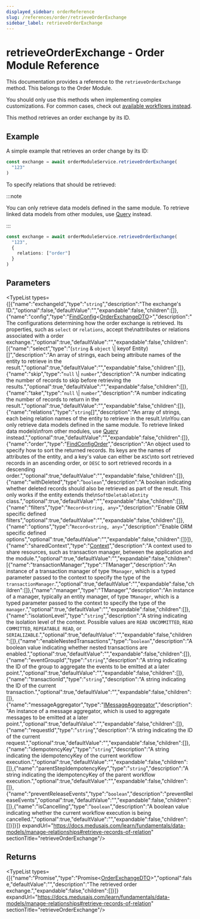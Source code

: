 ```yaml
---
displayed_sidebar: orderReference
slug: /references/order/retrieveOrderExchange
sidebar_label: retrieveOrderExchange
---
```



# retrieveOrderExchange - Order Module Reference

This documentation provides a reference to the `retrieveOrderExchange` method. This belongs to the Order Module.

<Note>

You should only use this methods when implementing complex customizations. For common cases, check out [available workflows instead](/medusa-workflows-reference).

</Note>

This method retrieves an order exchange by its ID.

## Example

A simple example that retrieves an order change by its ID:

```ts
const exchange = await orderModuleService.retrieveOrderExchange(
  "123"
)
```

To specify relations that should be retrieved:

:::note

You can only retrieve data models defined in the same module. To retrieve linked data models
from other modules, use [Query](https://docs.medusajs.com/learn/fundamentals/module-links/query) instead.

:::

```ts
const exchange = await orderModuleService.retrieveOrderExchange(
  "123",
  {
    relations: ["order"]
  }
)
```

## Parameters

<TypeList types={[{"name":"exchangeId","type":"`string`","description":"The exchange's ID.","optional":false,"defaultValue":"","expandable":false,"children":[]},{"name":"config","type":"[FindConfig](../../../interfaces/order.FindConfig/page.mdx)&#60;[OrderExchangeDTO](../../../interfaces/order.OrderExchangeDTO/page.mdx)&#62;","description":"The configurations determining how the order exchange is retrieved. Its properties, such as `select` or `relations`, accept the\nattributes or relations associated with a order exchange.","optional":true,"defaultValue":"","expandable":false,"children":[{"name":"select","type":"(`string` & `object` \\| keyof Entity)[]","description":"An array of strings, each being attribute names of the entity to retrieve in the result.","optional":true,"defaultValue":"","expandable":false,"children":[]},{"name":"skip","type":"`null` \\| `number`","description":"A number indicating the number of records to skip before retrieving the results.","optional":true,"defaultValue":"","expandable":false,"children":[]},{"name":"take","type":"`null` \\| `number`","description":"A number indicating the number of records to return in the result.","optional":true,"defaultValue":"","expandable":false,"children":[]},{"name":"relations","type":"`string`[]","description":"An array of strings, each being relation names of the entity to retrieve in the result.\n\nYou can only retrieve data models defined in the same module. To retrieve linked data models\nfrom other modules, use [Query](https://docs.medusajs.com/learn/fundamentals/module-links/query) instead.","optional":true,"defaultValue":"","expandable":false,"children":[]},{"name":"order","type":"[FindConfigOrder](../../../types/order.FindConfigOrder/page.mdx)","description":"An object used to specify how to sort the returned records. Its keys are the names of attributes of the entity, and a key's value can either be `ASC`\nto sort retrieved records in an ascending order, or `DESC` to sort retrieved records in a descending order.","optional":true,"defaultValue":"","expandable":false,"children":[]},{"name":"withDeleted","type":"`boolean`","description":"A boolean indicating whether deleted records should also be retrieved as part of the result. This only works if the entity extends the\n`SoftDeletableEntity` class.","optional":true,"defaultValue":"","expandable":false,"children":[]},{"name":"filters","type":"`Record<string, any>`","description":"Enable ORM specific defined filters","optional":true,"defaultValue":"","expandable":false,"children":[]},{"name":"options","type":"`Record<string, any>`","description":"Enable ORM specific defined options","optional":true,"defaultValue":"","expandable":false,"children":[]}]},{"name":"sharedContext","type":"[Context](../../../interfaces/order.Context/page.mdx)","description":"A context used to share resources, such as transaction manager, between the application and the module.","optional":true,"defaultValue":"","expandable":false,"children":[{"name":"transactionManager","type":"TManager","description":"An instance of a transaction manager of type `TManager`, which is a typed parameter passed to the context to specify the type of the `transactionManager`.","optional":true,"defaultValue":"","expandable":false,"children":[]},{"name":"manager","type":"TManager","description":"An instance of a manager, typically an entity manager, of type `TManager`, which is a typed parameter passed to the context to specify the type of the `manager`.","optional":true,"defaultValue":"","expandable":false,"children":[]},{"name":"isolationLevel","type":"`string`","description":"A string indicating the isolation level of the context. Possible values are `READ UNCOMMITTED`, `READ COMMITTED`, `REPEATABLE READ`, or `SERIALIZABLE`.","optional":true,"defaultValue":"","expandable":false,"children":[]},{"name":"enableNestedTransactions","type":"`boolean`","description":"A boolean value indicating whether nested transactions are enabled.","optional":true,"defaultValue":"","expandable":false,"children":[]},{"name":"eventGroupId","type":"`string`","description":"A string indicating the ID of the group to aggregate the events to be emitted at a later point.","optional":true,"defaultValue":"","expandable":false,"children":[]},{"name":"transactionId","type":"`string`","description":"A string indicating the ID of the current transaction.","optional":true,"defaultValue":"","expandable":false,"children":[]},{"name":"messageAggregator","type":"[IMessageAggregator](../../../interfaces/order.IMessageAggregator/page.mdx)","description":"An instance of a message aggregator, which is used to aggregate messages to be emitted at a later point.","optional":true,"defaultValue":"","expandable":false,"children":[]},{"name":"requestId","type":"`string`","description":"A string indicating the ID of the current request.","optional":true,"defaultValue":"","expandable":false,"children":[]},{"name":"idempotencyKey","type":"`string`","description":"A string indicating the idempotencyKey of the current workflow execution.","optional":true,"defaultValue":"","expandable":false,"children":[]},{"name":"parentStepIdempotencyKey","type":"`string`","description":"A string indicating the idempotencyKey of the parent workflow execution.","optional":true,"defaultValue":"","expandable":false,"children":[]},{"name":"preventReleaseEvents","type":"`boolean`","description":"preventReleaseEvents","optional":true,"defaultValue":"","expandable":false,"children":[]},{"name":"isCancelling","type":"`boolean`","description":"A boolean value indicating whether the current workflow execution is being cancelled.","optional":true,"defaultValue":"","expandable":false,"children":[]}]}]} expandUrl="https://docs.medusajs.com/learn/fundamentals/data-models/manage-relationships#retrieve-records-of-relation" sectionTitle="retrieveOrderExchange"/>

## Returns

<TypeList types={[{"name":"Promise","type":"Promise&#60;[OrderExchangeDTO](../../../interfaces/order.OrderExchangeDTO/page.mdx)&#62;","optional":false,"defaultValue":"","description":"The retrieved order exchange.","expandable":false,"children":[]}]} expandUrl="https://docs.medusajs.com/learn/fundamentals/data-models/manage-relationships#retrieve-records-of-relation" sectionTitle="retrieveOrderExchange"/>

